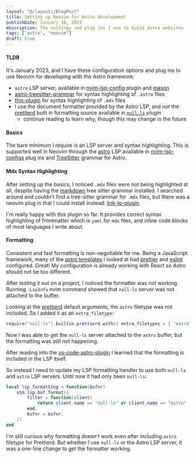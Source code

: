 ```yaml
---
layout: "@/layouts/BlogPost"
title: Setting up Neovim for Astro development
publishDate: January 16, 2023
description: The settings and plug ins I use to build Astro websites
tags: ["astro", "neovim"]
draft: true
---
```


#### TLDR
It's January 2023, and I have these configuration options and plug ins to use Neovim for developing with the Astro framework:
- `astro` LSP server, available in [nvim-lsp-config]() plugin and [mason]()
- [astro-treesitter-grammar]() for syntax highlighting of `.astro` files
- [this-plugin]() for syntax highlighting of `.mdx` files
- I use the document formatter provided by the Astro LSP, and *not* the [prettierd]() built in formatting source available in [`null-ls`]() plugin
  - continue reading to learn why, though this may change in the future

#### Basics
The bare minimum I require is an LSP server and syntax highlighting. This is supported well in Neovim through the [astro]() LSP available in [nvim-lsp-configs]() plug ins and [TreeSitter]() grammar for Astro.

#### Mdx Syntax Highlighting
After setting up the basics, I noticed `.mdx` files were not being highlighted at all, despite having the [markdown]() tree sitter grammar installed. I searched around and couldn't find a tree-sitter grammar for `.mdx` files, but there was a neovim plug in that I could install instead: [link-to-plugin]().

I'm really happy with this plugin so far. It provides correct syntax highlighting of frontmatter which is `yaml` for `mdx` files, and inline code blocks of most languages I write about.

#### Formatting
Consistent and fast formatting is non-negotiable for me. Being a JavaScript framework, many of the [astro templates]() I looked at had [prettier]() and [eslint]() configured. Great! My configuration is already working with React so Astro should not be too different.

After testing it out on a project, I noticed the formatter was not working. Running `:LspInfo` nvim command showed that `null-ls` server was not attached to the buffer.

Looking at the [prettierd]() default arguments, the `astro` filetype was not included. So I added it as an `extra_filetype`:

```lua
require("null-ls").builtin.prettierd.with({ extra_filetypes = { "astro" }})
```

Now I was able to get the `null-ls` server attached to the `astro` buffer, but the formatting was still not happening.

After reading into the [vs-code-astro-plugin]() I learned that the formatting is included in the LSP itself.

So instead I need to update my LSP formatting handler to use both `null-ls` and `astro` LSP servers. Until now it had only been `null-ls`:

```lua
local lsp_formatting = function(bufnr)
	vim.lsp.buf.format({
		filter = function(client)
			return client.name == "null-ls" or client.name == "astro"
		end,
		bufnr = bufnr,
	})
end
```

I'm still curious why formatting doesn't work even after including `astro` filetype for Prettierd. But whether I use `null-ls` or the Astro LSP server, it was a one-line change to get the formatter working.
